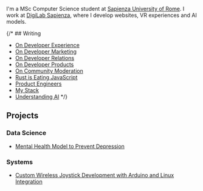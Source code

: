 
<NameTransition />

I'm a MSc Computer Science student at [Sapienza University of Rome](/studies). I work at [DigiLab Sapienza](/work), where I develop websites, VR experiences and AI models.

{/* ## Writing

- [On Developer Experience](/n/dx)
- [On Developer Marketing](/n/developer-marketing)
- [On Developer Relations](/n/devrel)
- [On Developer Products](/n/devtools)
- [On Community Moderation](/n/moderation)
- [Rust is Eating JavaScript](/n/rust)
- [Product Engineers](/n/product-engineers)
- [My Stack](/n/stack)
- [Understanding AI](/n/ai) */}

## Projects

### Data Science
- [Mental Health Model to Prevent Depression](/fds_report.pdf)

### Systems
- [Custom Wireless Joystick Development with Arduino and Linux Integration](/bachelor_thesis.pdf)
